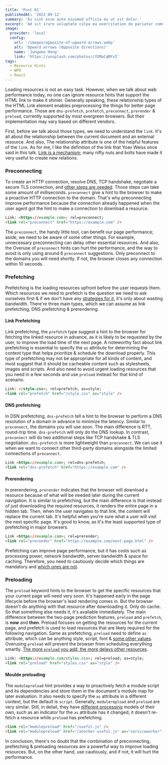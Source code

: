 ```yaml
---
title: 'Post 01'
publishedAt: '2022-09-12'
summary: 'Eu sint esse aute eiusmod officia eu ut sit dolor.'
excerpt: 'Ad sit irure voluptate culpa ea exercitation do pariatur commodo qui amet cillum minim.Esse est commodo fugiat esse cupidatat excepteur consequat excepteur fugiat velit sint mollit...'
image:
  provider: 'local'
  config:
    url: '/images/opposite-of-upward-arrows.webp'
    alt: 'Upward arrows (Opposite directions)'
    name: 'Jungwoo Hong'
    link: 'https://unsplash.com/photos/cYUMaCqMYvI'
tags:
  - Resource Hints
  - WPO
  - React
---
```


Loading resources is not an easy task. However, when we talk about web performance today, no one can ignore resource hints that support the HTML link to make it shinier. Generally speaking, these relationship types of the HTML Link element enables preprocessing the things for better page performance. Those are `dns-prefetch`, `prefetch`, `preconnect`, `prerender` & `preload`, currently supported by most evergreen browsers. But their implementation may vary based on different vendors.

First, before we talk about those types, we need to understand the `link`. It's all about the relationship between the current document and an external resource. And also, The relationship attribute is one of the helpful features of the `link`. As for me, I like the definition of the link that Yoav Weiss once said in this talk. [Link is a mechanism](https://youtu.be/TrtPUjOb-nk?t=307); many nifty nuts and bolts have made it very useful to create new relations.

### Preconnecting

To create an HTTP connection, resolve DNS, TCP handshake, negotiate a secure TLS connection, and [other steps are needed](https://www.catchpoint.com/blog/http-transaction-steps). Those steps can take some amount of milliseconds. `preconnect` give a hint to the browser to make a proactive HTTP connection to the domain. That's why preconnecting improve performance because the connection already happened when the user agent got the hint to make a connection to download a resource.

```html
Link: <https://example.com>; rel=preconnect;
<link rel="preconnect" href="https://example.com" />
```

The `preconnect`, the handy little tool, can benefit our page performance; aside, we need to be aware of some other things. For example, unnecessary preconnecting can delay other essential resources. And also, the Overuse of `preconnect` hints can hurt the performance, and the way to avoid is only using around 6 `preconnect` suggestions. Only preconnect to the domains you will need shortly. If not, the browser closes any connection within 10 seconds.

### Prefetching

Prefetching is the loading resources upfront before the user requests them. Which resources we need to prefetch is the question we need to ask ourselves first & if we don't have any [strategies for it](https://calendar.perfplanet.com/2018/all-about-prefetching/?utm_campaign=all-about-prefetching--katie-hempenius), it's only about wasting bandwidth. There're three main types, which we can assume as link prefetching, DNS prefetching & prerendering.

#### Link Prefetching

Link prefetching, the `prefetch` type suggest a hint to the browser for fetching the linked resource in advance, as it is likely to be requested by the user, to improve the load time of the next page. A noteworthy fact about link prefetching is essential to specify the `as` attribute for determining the content type that helps prioritize & schedule the download properly. This type of prefetching may not be appropriate for all kinds of content, and most suggest that it should be cacheable content such as stylesheets, images and scripts. And also need to avoid urgent loading resources that you need in a few seconds and use `preload` instead for that kind of scenario.

```html
Link: </style.css>; rel=prefetch; as=style;
<link rel="prefetch" href="/style.css" as="style" />
```

#### DNS prefetching

In DSN prefetching, `dns-prefetch` tell a hint to the browser to perform a DNS resolution of a domain in advance to minimize the latency. Similar to `preconnect`, the domains you will use soon. The main difference is RTT, round-trip time. `dns-prefetch` will only do the DNS lookup. In contrast, `preconnect` will do two additional steps like TCP handshake & TLS negotiation. `dns-prefetch` is more lightweight than `preconnect`. We can use it when we want to connect other third-party domains alongside the limited connections of `preconnect`.

```html
Link <https://example.com>; rel=dns-prefetch;
<link rel="dns-prefetch" href="https://example.com" />
```

#### Prerendering

In prerendering, `prerender` indicates that the browser will download a resource because of what will be needed later during the current navigation. It is similar to prefetching, but the main difference is that instead of just downloading the required resources, it renders the entire page in a hidden tab. Then, when the user navigates to that link, the content will replace the current tab. It's helpful when you're sure what a user will visit the next specific page. It's good to know, as it's the least supported type of prefetching in major browsers.

```html
Link <https://example.com>; rel=prerender;
<link rel="prerender" href="https://example.com/next-page.html" />
```

Prefetching can improve page performance, but it has costs such as processing power, network bandwidth, server bandwidth & space for caching. Therefore, you need to cautiously decide which things are mandatory and [which ones are not](https://addyosmani.com/blog/what-not-to-prefetch-prerender/).

### Preloading

The `preload` keyword hints to the browser to get the specific resources that your current page will need very soon. It's happened early in the page lifecycle before the browser's lead rendering comes in. But the browser doesn't do anything with that resource after downloading it. Only do cache. So that something else needs it, it's available immediately. The main difference between the two-page prediction features, `preload` and `prefetch`, is **now** and **then**. Preload focuses on getting the resources for the current page, and prefetch is used to load resources that are likely required for the following navigation. Same as prefetching, `preload` need to define `as` attribute, which can be anything style, script, font & [some other values](https://developer.mozilla.org/en-US/docs/Web/HTML/Link_types/preload#what_types_of_content_can_be_preloaded). Overusing `preload` will prevent the browser from scheduling everything smartly. [The more `preload` you add, the more delays other resources](https://twitter.com/iamakulov/status/1080467599392206848?ref_src=twsrc%5Etfw%7Ctwcamp%5Etweetembed%7Ctwterm%5E1080467599392206848%7Ctwgr%5E%7Ctwcon%5Es1_&ref_url=https%3A%2F%2F3perf.com%2Fblog%2Flink-rels%2F).

```html
Link: <https://example.com/styles.css>; rel=preload; as=style;
<link rel="preload" href="styles.css" as="style" />
```

#### Moulde preloading

The `modulepreload` hint provides a way to proactively fetch a module script and its dependencies and store them in the document's module map for later evaluation. It also needs to specify the `as` attribute in a different context, but the default is `script`. Generally, `modulerepload` and `preload` are very similar. Still, in detail, they have [different processing](https://github.com/whatwg/fetch/issues/486#issuecomment-282044172) models of their own, such as an indicator for the `as` attribute has it changed, it doesn't re-fetch a resource while `preload` has prefetching.

```html
<link rel="modulepreload" href="/useful.js" />
<link rel="modulepreload" href="/another-useful.js" as="serviceworker" />
```

In conclusion, there's no doubt that the combination of preconnecting, prefetching & preloading resources are a powerful way to improve loading resources. But, on the other hand, use cautiously, and if not, it will hurt the performance.
